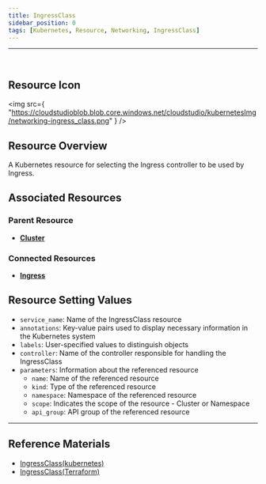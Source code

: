 ```yaml
---
title: IngressClass
sidebar_position: 0
tags: [Kubernetes, Resource, Networking, IngressClass]
---
```



<hr />
<br />


## Resource Icon

<img
    src={
        "https://cloudstudioblob.blob.core.windows.net/cloudstudio/kubernetesImg/networking-ingress_class.png"
    }
/>

## Resource Overview

A Kubernetes resource for selecting the Ingress controller to be used by Ingress.

## Associated Resources

### Parent Resource

-   [**Cluster**](https://docs.cstudio.app/en/docs/resource/kubernetes/Base/Cluster)



### Connected Resources

-   [**Ingress**](https://docs.cstudio.app/en/docs/resource/kubernetes/Networking/Ingress)



## Resource Setting Values

-   `service_name`: Name of the IngressClass resource
-   `annotations`: Key-value pairs used to display necessary information in the Kubernetes system
-   `labels`: User-specified values to distinguish objects
-   `controller`: Name of the controller responsible for handling the IngressClass
-   `parameters`: Information about the referenced resource
    -   `name`: Name of the referenced resource
    -   `kind`: Type of the referenced resource
    -   `namespace`: Namespace of the referenced resource
    -   `scope`: Indicates the scope of the resource - Cluster or Namespace
    -   `api_group`: API group of the referenced resource

---

## Reference Materials

-   [IngressClass(kubernetes)](https://kubernetes.io/en/docs/concepts/services-networking/ingress/#ingress-class)
-   [IngressClass(Terraform)](https://registry.terraform.io/providers/hashicorp/kubernetes/latest/en/docs/resources/ingress_class)
